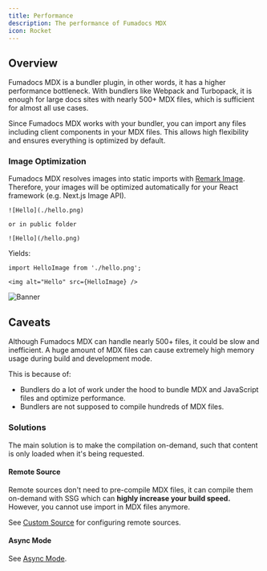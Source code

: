 ```yaml
---
title: Performance
description: The performance of Fumadocs MDX
icon: Rocket
---
```


## Overview

Fumadocs MDX is a bundler plugin, in other words, it has a higher performance bottleneck.
With bundlers like Webpack and Turbopack, it is enough for large docs sites with nearly 500+ MDX files, which is sufficient for almost all use cases.

Since Fumadocs MDX works with your bundler, you can import any files including client components in your MDX files.
This allows high flexibility and ensures everything is optimized by default.

### Image Optimization

Fumadocs MDX resolves images into static imports with [Remark Image](/docs/headless/mdx/remark-image).
Therefore, your images will be optimized automatically for your React framework (e.g. Next.js Image API).

```mdx
![Hello](./hello.png)

or in public folder

![Hello](/hello.png)
```

Yields:

```mdx
import HelloImage from './hello.png';

<img alt="Hello" src={HelloImage} />
```

![Banner](/banner.png)

## Caveats

Although Fumadocs MDX can handle nearly 500+ files, it could be slow and inefficient.
A huge amount of MDX files can cause extremely high memory usage during build and development mode.

This is because of:

- Bundlers do a lot of work under the hood to bundle MDX and JavaScript files and optimize performance.
- Bundlers are not supposed to compile hundreds of MDX files.

### Solutions

The main solution is to make the compilation on-demand, such that content is only loaded when it's being requested.

#### Remote Source

Remote sources don't need to pre-compile MDX files, it can compile them on-demand with SSG which can **highly increase your build speed.**
However, you cannot use import in MDX files anymore.

See [Custom Source](/docs/headless/custom-source) for configuring remote sources.

#### Async Mode

See [Async Mode](/docs/mdx/async).
